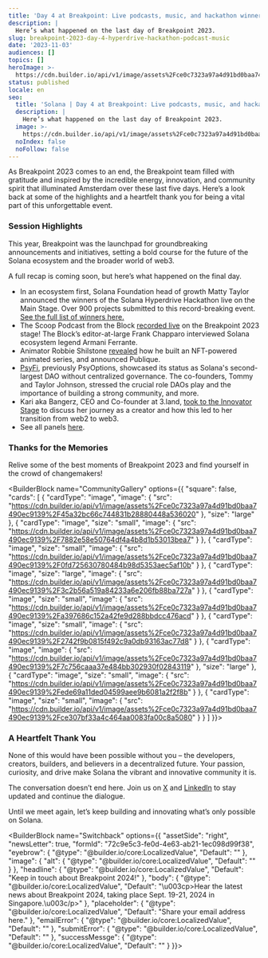 ```yaml
---
title: 'Day 4 at Breakpoint: Live podcasts, music, and hackathon winners!'
description: |
  Here’s what happened on the last day of Breakpoint 2023.
slug: breakpoint-2023-day-4-hyperdrive-hackathon-podcast-music
date: '2023-11-03'
audiences: []
topics: []
heroImage: >-
  https://cdn.builder.io/api/v1/image/assets%2Fce0c7323a97a4d91bd0baa7490ec9139%2F534d86caa3284df9819caff92d4f4c98
status: published
locale: en
seo:
  title: 'Solana | Day 4 at Breakpoint: Live podcasts, music, and hackathon winners!'
  description: |
    Here’s what happened on the last day of Breakpoint 2023.
  image: >-
    https://cdn.builder.io/api/v1/image/assets%2Fce0c7323a97a4d91bd0baa7490ec9139%2F534d86caa3284df9819caff92d4f4c98
  noIndex: false
  noFollow: false
---
```


As Breakpoint 2023 comes to an end, the Breakpoint team filled with gratitude and inspired by the incredible energy, innovation, and community spirit that illuminated Amsterdam over these last five days. Here’s a look back at some of the highlights and a heartfelt thank you for being a vital part of this unforgettable event. 

### Session Highlights

This year, Breakpoint was the launchpad for groundbreaking announcements and initiatives, setting a bold course for the future of the Solana ecosystem and the broader world of web3.

A full recap is coming soon, but here’s what happened on the final day.

-   In an ecosystem first, Solana Foundation head of growth Matty Taylor announced the winners of the Solana Hyperdrive Hackathon live on the Main Stage. Over 900 projects submitted to this record-breaking event. [See the full list of winners here.](https://solana.com/news/solana-hyperdrive-hackathon-winners)
-   The Scoop Podcast from the Block [recorded live](https://twitter.com/SolanaConf/status/1720367597378551913) on the Breakpoint 2023 stage! The Block’s editor-at-large Frank Chapparo interviewed Solana ecosystem legend Armani Ferrante.
-   Animator Robbie Shilstone [revealed](https://twitter.com/jnwng/status/1720456437090980256) how he built an NFT-powered animated series, and announced Publique.
-   [PsyFi](https://www.youtube.com/watch?v=BNFTTHE0myA), previously PsyOptions, showcased its status as Solana's second-largest DAO without centralized governance. The co-founders, Tommy and Taylor Johnson, stressed the crucial role DAOs play and the importance of building a strong community, and more.
-   Kari aka Bangerz, CEO and Co-founder at 3.land, [took to the Innovator Stage](https://www.youtube.com/watch?v=EPVVSbyQZjQ) to discuss her journey as a creator and how this led to her transition from web2 to web3.
-   See all panels [here](https://www.youtube.com/@SolanaFndn).

### Thanks for the Memories

Relive some of the best moments of Breakpoint 2023 and find yourself in the crowd of changemakers!

<BuilderBlock name="CommunityGallery" options={{
  "square": false,
  "cards": [
    {
      "cardType": "image",
      "image": {
        "src": "https://cdn.builder.io/api/v1/image/assets%2Fce0c7323a97a4d91bd0baa7490ec9139%2F45a32bc66c744831b28880448a536020"
      },
      "size": "large"
    },
    {
      "cardType": "image",
      "size": "small",
      "image": {
        "src": "https://cdn.builder.io/api/v1/image/assets%2Fce0c7323a97a4d91bd0baa7490ec9139%2F7882e58e50764df4a4b8d1b53013bea7"
      }
    },
    {
      "cardType": "image",
      "size": "small",
      "image": {
        "src": "https://cdn.builder.io/api/v1/image/assets%2Fce0c7323a97a4d91bd0baa7490ec9139%2F0fd725630780484b98d5353aec5af10b"
      }
    },
    {
      "cardType": "image",
      "size": "large",
      "image": {
        "src": "https://cdn.builder.io/api/v1/image/assets%2Fce0c7323a97a4d91bd0baa7490ec9139%2F3c2b56a519a84233a6e206fb88ba727a"
      }
    },
    {
      "cardType": "image",
      "size": "small",
      "image": {
        "src": "https://cdn.builder.io/api/v1/image/assets%2Fce0c7323a97a4d91bd0baa7490ec9139%2Fa397686c152a42fe9d288bbdcc476acd"
      }
    },
    {
      "cardType": "image",
      "size": "small",
      "image": {
        "src": "https://cdn.builder.io/api/v1/image/assets%2Fce0c7323a97a4d91bd0baa7490ec9139%2F2742f9b0815f492c9a0db93163ac77d8"
      }
    },
    {
      "cardType": "image",
      "image": {
        "src": "https://cdn.builder.io/api/v1/image/assets%2Fce0c7323a97a4d91bd0baa7490ec9139%2F7c756caaa37e484bb302930f02843119"
      },
      "size": "large"
    },
    {
      "cardType": "image",
      "size": "small",
      "image": {
        "src": "https://cdn.builder.io/api/v1/image/assets%2Fce0c7323a97a4d91bd0baa7490ec9139%2Fede69a11ded04599aee9b6081a2f2f8b"
      }
    },
    {
      "cardType": "image",
      "size": "small",
      "image": {
        "src": "https://cdn.builder.io/api/v1/image/assets%2Fce0c7323a97a4d91bd0baa7490ec9139%2Fce307bf33a4c464aa0083fa00c8a5080"
      }
    }
  ]
}}>

</BuilderBlock>

### A Heartfelt Thank You

None of this would have been possible without you – the developers, creators, builders, and believers in a decentralized future. Your passion, curiosity, and drive make Solana the vibrant and innovative community it is.

The conversation doesn’t end here. Join us on [X](https://twitter.com/solana) and [LinkedIn](https://www.linkedin.com/company/solana-foundation/) to stay updated and continue the dialogue.

Until we meet again, let’s keep building and innovating what’s only possible on Solana.

<BuilderBlock name="Switchback" options={{
  "assetSide": "right",
  "newsLetter": true,
  "formId": "72c9e5c3-fe0d-4e63-ab21-1ec098d99f38",
  "eyebrow": {
    "@type": "@builder.io/core:LocalizedValue",
    "Default": ""
  },
  "image": {
    "alt": {
      "@type": "@builder.io/core:LocalizedValue",
      "Default": ""
    }
  },
  "headline": {
    "@type": "@builder.io/core:LocalizedValue",
    "Default": "Keep in touch about Breakpoint 2024!"
  },
  "body": {
    "@type": "@builder.io/core:LocalizedValue",
    "Default": "\u003cp>Hear the latest news about Breakpoint 2024, taking place Sept. 19-21, 2024 in Singapore.\u003c/p>"
  },
  "placeholder": {
    "@type": "@builder.io/core:LocalizedValue",
    "Default": "Share your email address here."
  },
  "emailError": {
    "@type": "@builder.io/core:LocalizedValue",
    "Default": ""
  },
  "submitError": {
    "@type": "@builder.io/core:LocalizedValue",
    "Default": ""
  },
  "successMessge": {
    "@type": "@builder.io/core:LocalizedValue",
    "Default": ""
  }
}}>

</BuilderBlock>
